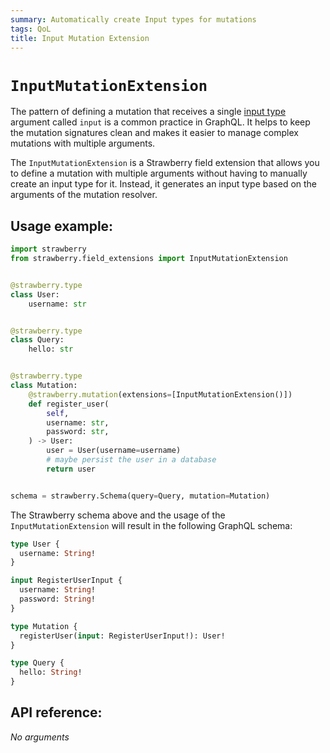 ```yaml
---
summary: Automatically create Input types for mutations
tags: QoL
title: Input Mutation Extension
---
```


# `InputMutationExtension`

The pattern of defining a mutation that receives a single
[input type](/docs/types/input-types) argument called `input` is a common
practice in GraphQL. It helps to keep the mutation signatures clean and makes it
easier to manage complex mutations with multiple arguments.

The `InputMutationExtension` is a Strawberry field extension that allows you to
define a mutation with multiple arguments without having to manually create an
input type for it. Instead, it generates an input type based on the arguments of
the mutation resolver.

## Usage example:

```python
import strawberry
from strawberry.field_extensions import InputMutationExtension


@strawberry.type
class User:
    username: str


@strawberry.type
class Query:
    hello: str


@strawberry.type
class Mutation:
    @strawberry.mutation(extensions=[InputMutationExtension()])
    def register_user(
        self,
        username: str,
        password: str,
    ) -> User:
        user = User(username=username)
        # maybe persist the user in a database
        return user


schema = strawberry.Schema(query=Query, mutation=Mutation)
```

The Strawberry schema above and the usage of the `InputMutationExtension` will
result in the following GraphQL schema:

```graphql
type User {
  username: String!
}

input RegisterUserInput {
  username: String!
  password: String!
}

type Mutation {
  registerUser(input: RegisterUserInput!): User!
}

type Query {
  hello: String!
}
```

## API reference:

*No arguments*